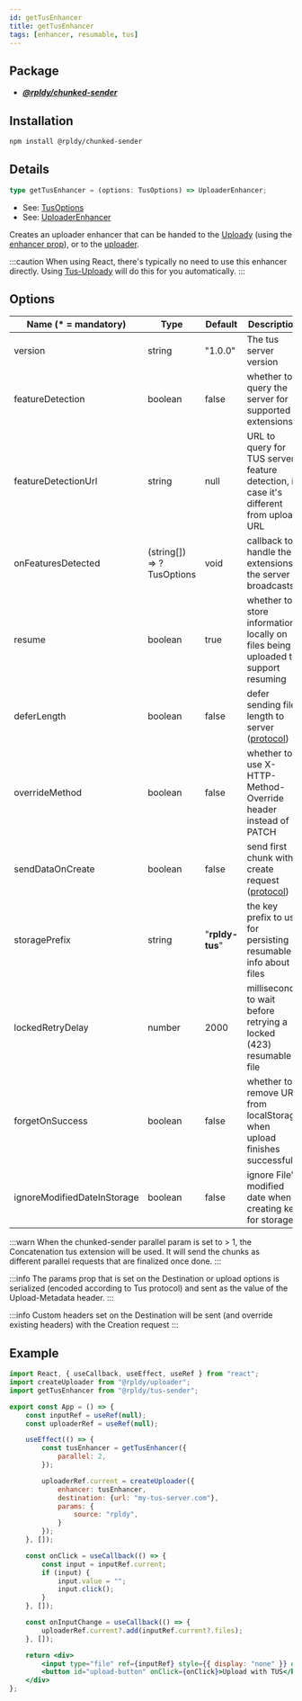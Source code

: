 ```yaml
---
id: getTusEnhancer
title: getTusEnhancer
tags: [enhancer, resumable, tus]
---
```


## Package

- **_[@rpldy/chunked-sender](../../packages/rpldy-chunked-sender)_**

## Installation

```bash npm2yarn
npm install @rpldy/chunked-sender
```

## Details

```typescript
type getTusEnhancer = (options: TusOptions) => UploaderEnhancer;
```

- See: [TusOptions](../types#tusoptions)
- See: [UploaderEnhancer](../types#uploaderenhancer)

Creates an uploader enhancer that can be handed to the [Uploady](..) (using the [enhancer prop](..#enhancer)),
or to the [uploader](../uploader).

:::caution
When using React, there's typically no need to use this enhancer directly.
Using [Tus-Uploady](../providers/tus-uploady) will do this for you automatically.
:::

## Options

| Name (* = mandatory) | Type          | Default       | Description  |
| --------------       | ------------- | ------------- | ------------|
| version           | string    | "1.0.0" | The tus server version|
| featureDetection | boolean    | false | whether to query the server for supported extensions|
| featureDetectionUrl | string | null | URL to query for TUS server feature detection, in case it's different from upload URL|
| onFeaturesDetected  | (string[]) => ?TusOptions | void | callback to handle the extensions the server broadcasts|
| resume    |   boolean     | true | whether to store information locally on files being uploaded to support resuming|
| deferLength | boolean | false | defer sending file length to server ([protocol](https://tus.io/protocols/resumable-upload.html#upload-defer-length))|
| overrideMethod | boolean | false | whether to use X-HTTP-Method-Override header instead of PATCH|
| sendDataOnCreate | boolean | false | send first chunk with create request ([protocol](https://tus.io/protocols/resumable-upload.html#creation-with-upload))|
| storagePrefix | string | "__rpldy-tus__" | the key prefix to use for persisting resumable info about files|
| lockedRetryDelay | number | 2000 | milliseconds to wait before retrying a locked (423) resumable file|
| forgetOnSuccess   | boolean | false | whether to remove URL from localStorage when upload finishes successfully|
| ignoreModifiedDateInStorage   | boolean   | false     | ignore File's modified date when creating key for storage|

:::warn
When the chunked-sender parallel param is set to > 1, the Concatenation tus extension will be used.
It will send the chunks as different parallel requests that are finalized once done.
:::

:::info
The params prop that is set on the Destination or upload options is serialized (encoded according to Tus protocol) and sent as the value of the Upload-Metadata header.
:::

:::info
Custom headers set on the Destination will be sent (and override existing headers) with the Creation request
:::


## Example

```jsx
import React, { useCallback, useEffect, useRef } from "react";
import createUploader from "@rpldy/uploader";
import getTusEnhancer from "@rpldy/tus-sender";

export const App = () => {
	const inputRef = useRef(null);
	const uploaderRef = useRef(null);

	useEffect(() => {
		const tusEnhancer = getTusEnhancer({
			parallel: 2,
		});

		uploaderRef.current = createUploader({
			enhancer: tusEnhancer,
			destination: {url: "my-tus-server.com"},
			params: {
				source: "rpldy",
			}
		});
	}, []);

	const onClick = useCallback(() => {
		const input = inputRef.current;
		if (input) {
			input.value = "";
			input.click();
		}
	}, []);

	const onInputChange = useCallback(() => {
		uploaderRef.current?.add(inputRef.current?.files);
	}, []);

	return <div>
		<input type="file" ref={inputRef} style={{ display: "none" }} onChange={onInputChange}/>
		<button id="upload-button" onClick={onClick}>Upload with TUS</button>
	</div>
};
```
